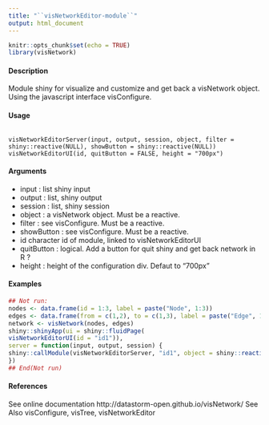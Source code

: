 ```yaml
---
title: "``visNetworkEditor-module``"
output: html_document
---
```


```r
knitr::opts_chunk$set(echo = TRUE)
library(visNetwork)
```


#### Description
Module shiny for visualize and customize and get back a visNetwork object. Using the javascript interface visConfigure.

#### Usage
<pre><code>
visNetworkEditorServer(input, output, session, object, filter = shiny::reactive(NULL), showButton = shiny::reactive(NULL))
visNetworkEditorUI(id, quitButton = FALSE, height = "700px")
</code></pre>

#### Arguments
* input : list shiny input
* output : list, shiny output
* session : list, shiny session
* object : a visNetwork object. Must be a reactive.
* filter : see visConfigure. Must be a reactive.
* showButton : see visConfigure. Must be a reactive.
* id character id of module, linked to visNetworkEditorUI
* quitButton : logical. Add a button for quit shiny and get back network in R ?
* height : height of the configuration div. Defaut to "700px"

#### Examples
```r
## Not run:
nodes <- data.frame(id = 1:3, label = paste("Node", 1:3))
edges <- data.frame(from = c(1,2), to = c(1,3), label = paste("Edge", 1:2))
network <- visNetwork(nodes, edges)
shiny::shinyApp(ui = shiny::fluidPage(
visNetworkEditorUI(id = "id1")),
server = function(input, output, session) {
shiny::callModule(visNetworkEditorServer, "id1", object = shiny::reactive(network))
})
## End(Not run)
```

#### References
See online documentation http://datastorm-open.github.io/visNetwork/
See Also
visConfigure, visTree, visNetworkEditor
